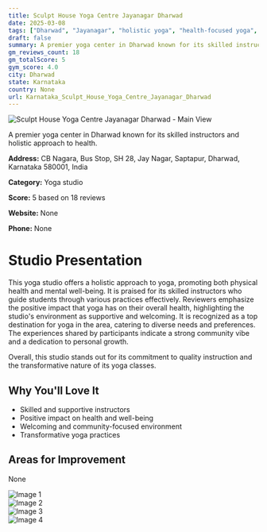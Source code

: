 ```yaml
---
title: Sculpt House Yoga Centre Jayanagar Dharwad
date: 2025-03-08
tags: ["Dharwad", "Jayanagar", "holistic yoga", "health-focused yoga", "supportive atmosphere", "Dharwad"]  
draft: false
summary: A premier yoga center in Dharwad known for its skilled instructors and holistic approach to health.
gm_reviews_count: 18
gm_totalScore: 5
gym_score: 4.0
city: Dharwad
state: Karnataka
country: None
url: Karnataka_Sculpt_House_Yoga_Centre_Jayanagar_Dharwad
---
```


<div className="aspect-[16/9] relative my-8">
  <img 
    src="https://lh5.googleusercontent.com/p/AF1QipP-m2bFPqgbVpVYzrfcgRKeZyQM4Ki7agMOOq3x=w1920-h1080-k-no"
    alt="Sculpt House Yoga Centre Jayanagar Dharwad - Main View"
    className="object-cover absolute inset-0 w-full h-full rounded-lg"
  />
</div>

A premier yoga center in Dharwad known for its skilled instructors and holistic approach to health.

**Address:** CB Nagara, Bus Stop, SH 28, Jay Nagar, Saptapur, Dharwad, Karnataka 580001, India

**Category:** Yoga studio

**Score:** 5 based on 18 reviews

**Website:** None

**Phone:** None

# Studio Presentation

This yoga studio offers a holistic approach to yoga, promoting both physical health and mental well-being. It is praised for its skilled instructors who guide students through various practices effectively. Reviewers emphasize the positive impact that yoga has on their overall health, highlighting the studio's environment as supportive and welcoming. It is recognized as a top destination for yoga in the area, catering to diverse needs and preferences. The experiences shared by participants indicate a strong community vibe and a dedication to personal growth.

Overall, this studio stands out for its commitment to quality instruction and the transformative nature of its yoga classes.

## Why You'll Love It

- Skilled and supportive instructors
- Positive impact on health and well-being
- Welcoming and community-focused environment
- Transformative yoga practices

## Areas for Improvement

None

<div className="grid grid-cols-1 xl:grid-cols-2 gap-4 my-8">
<div className="aspect-[4/3] relative"><img src="https://lh5.googleusercontent.com/p/AF1QipM0AZ3f7o1y71CXbdFJ3TAwpcxv11vlCV2W7rJL=w1920-h1080-k-no" alt="Image 1" className="object-cover absolute inset-0 w-full h-full rounded-lg" /></div>
<div className="aspect-[4/3] relative"><img src="https://lh5.googleusercontent.com/p/AF1QipPL14PTaQS_jark2Q1gCTlyYorYRsjcpYa76a6v=w1920-h1080-k-no" alt="Image 2" className="object-cover absolute inset-0 w-full h-full rounded-lg" /></div>
<div className="aspect-[4/3] relative"><img src="https://lh5.googleusercontent.com/p/AF1QipMuldTdpjUYZxViyOBkxi8oFsJWHNSou9j99r7e=w1920-h1080-k-no" alt="Image 3" className="object-cover absolute inset-0 w-full h-full rounded-lg" /></div>
<div className="aspect-[4/3] relative"><img src="https://lh5.googleusercontent.com/p/AF1QipN3jyyEb8uyQflRsL54YDhN_NfjFt9L3U_uUMa-=w1920-h1080-k-no" alt="Image 4" className="object-cover absolute inset-0 w-full h-full rounded-lg" /></div>
</div>